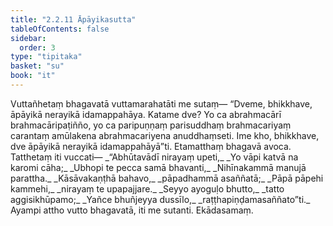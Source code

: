 ```yaml
---
title: "2.2.11 Āpāyikasutta"
tableOfContents: false
sidebar:
  order: 3
type: "tipitaka"
basket: "su"
book: "it"
---
```



<DynamicBreadcrumb />

<Division number="48" book="it">

<Paragraph number="306" book="it">
Vuttañhetaṃ bhagavatā vuttamarahatāti me sutaṃ—
</Paragraph>

<Paragraph number="307" book="it">
“Dveme, bhikkhave, āpāyikā nerayikā idamappahāya. Katame dve? Yo ca abrahmacārī brahmacāripaṭiñño, yo ca paripuṇṇaṃ parisuddhaṃ brahmacariyaṃ carantaṃ amūlakena abrahmacariyena anuddhaṃseti. Ime kho, bhikkhave, dve āpāyikā nerayikā idamappahāyā”ti. Etamatthaṃ bhagavā avoca. Tatthetaṃ iti vuccati—
</Paragraph>

<Paragraph number="308" type="verses" book="it">
_“Abhūtavādī nirayaṃ upeti,_  
_Yo vāpi katvā na karomi cāha;_  
_Ubhopi te pecca samā bhavanti,_  
_Nihīnakammā manujā parattha._  

</Paragraph>

<Paragraph number="309" type="verses" book="it">
_Kāsāvakaṇṭhā bahavo,_  
_pāpadhammā asaññatā;_  
_Pāpā pāpehi kammehi,_  
_nirayaṃ te upapajjare._  

</Paragraph>

<Paragraph number="310" type="verses" book="it">
_Seyyo ayoguḷo bhutto,_  
_tatto aggisikhūpamo;_  
_Yañce bhuñjeyya dussīlo,_  
_raṭṭhapiṇḍamasaññato”ti._  

</Paragraph>

<Paragraph number="311" book="it">
Ayampi attho vutto bhagavatā, iti me sutanti.

</Paragraph>
</Division>

<Paragraph number="312" type="center" book="it">
Ekādasamaṃ.
</Paragraph>